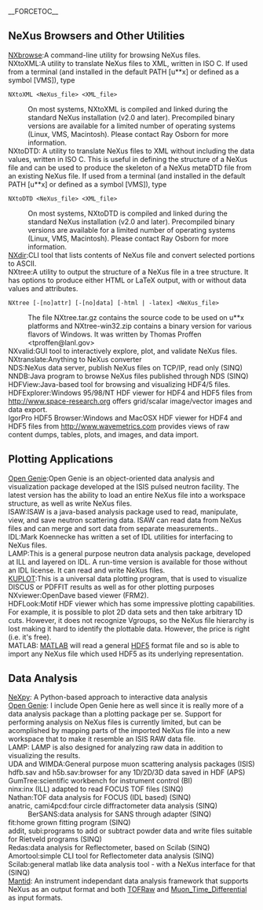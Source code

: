 __FORCETOC__
==NeXus Browsers and Other Utilities==
;[[NXbrowse]]:A command-line utility for browsing NeXus files.
;NXtoXML:A utility to translate NeXus files to XML, written in ISO C. If used from a terminal (and installed in the default PATH [u**x] or defined as a symbol [VMS]), type
<pre>
NXtoXML <NeXus_file> <XML_file>
</pre>
:On most systems, NXtoXML is compiled and linked during the standard NeXus installation (v2.0 and later). Precompiled binary versions are available for a limited number of operating systems (Linux, VMS, Macintosh). Please contact Ray Osborn for more information.
;NXtoDTD: A utility to translate NeXus files to XML without including the data values, written in ISO C. This is useful in defining the structure of a NeXus file and can be used to produce the skeleton of a NeXus metaDTD file from an existing NeXus file. If used from a terminal (and installed in the default PATH [u**x] or defined as a symbol [VMS]), type
<pre>
NXtoDTD <NeXus_file> <XML_file>
</pre>
:On most systems, NXtoDTD is compiled and linked during the standard NeXus installation (v2.0 and later). Precompiled binary versions are available for a limited number of operating systems (Linux, VMS, Macintosh). Please contact Ray Osborn for more information.
;[[NXdir]]:CLI tool that lists contents of NeXus file and convert selected portions to ASCII.
;NXtree:A utility to output the structure of a NeXus file in a tree structure. It has options to produce either HTML or LaTeX output, with or without data values and attributes.
<pre>
NXtree [-[no]attr] [-[no]data] [-html | -latex] <NeXus_file>
</pre>
:The file NXtree.tar.gz contains the source code to be used on u**x platforms and NXtree-win32.zip contains a binary version for various flavors of Windows. It was written by Thomas Proffen <tproffen@lanl.gov>
;NXvalid:GUI tool to interactively explore, plot, and validate NeXus files.
;NXtranslate:Anything to NeXus converter
;NDS:NeXus data server, publish NeXus files on TCP/IP, read only (SINQ)
;NNDB:Java program to browse NeXus files published through NDS (SINQ)
;HDFView:Java-based tool for browsing and visualizing HDF4/5 files.
;HDFExplorer:Windows 95/98/NT HDF viewer for HDF4 and HDF5 files from http://www.space-research.org offers grid/scalar image/vector images and data export.
;IgorPro HDF5 Browser:Windows and MacOSX HDF viewer for HDF4 and HDF5 files from http://www.wavemetrics.com provides views of raw content dumps, tables, plots, and images, and data import.

==Plotting Applications==
;[http://www.opengenie.org/ Open Genie]:Open Genie is an object-oriented data analysis and visualization package developed at the ISIS pulsed neutron facility. The latest version has the ability to load an entire NeXus file into a workspace structure, as well as write NeXus files.
;ISAW:ISAW is a java-based analysis package used to read, manipulate, view, and save neutron scattering data. ISAW can read data from NeXus files and can merge and sort data from separate measurements..
;IDL:Mark Koennecke has written a set of IDL utilities for interfacing to NeXus files.
;LAMP:This is a general purpose neutron data analysis package, developed at ILL and layered on IDL. A run-time version is available for those without an IDL license. It can read and write NeXus files.
;[http://discus.sourceforge.net KUPLOT]:This is a universal data plotting program, that is used to visualize DISCUS or PDFFIT results as well as for other plotting purposes
;NXviewer:OpenDave based viewer (FRM2).
;HDFLook:Motif HDF viewer which has some impressive plotting capabilities. For example, it is possible to plot 2D data sets and then take arbitrary 1D cuts. However, it does not recognize Vgroups, so the NeXus file hierarchy is lost making it hard to identify the plottable data. However, the price is right (i.e. it's free).
;MATLAB: [http://www.mathworks.com/products/matlab/ MATLAB] will read a general [http://www.hdfgroup.org/HDF5/ HDF5] format file and so is able to import any NeXus file which used HDF5 as its underlying representation.   

==Data Analysis==
;[[NeXpy]]: A Python-based approach to interactive data analysis
;[http://www.opengenie.org/ Open Genie]: I include Open Genie here as well since it is really more of a data analysis package than a plotting package per se. Support for performing analysis on NeXus files is currently limited, but can be acomplished by mapping parts of the imported NeXus file into a new workspace that to make it resemble an ISIS RAW data file.    
;LAMP: LAMP is also designed for analyzing raw data in addition to visualizing the results.
;UDA and WIMDA:General purpose muon scattering analysis packages (ISIS)
;hdfb.sav and h5b.sav:browser for any 1D/2D/3D data saved in HDF (APS)
;GumTree:scientific workbench for instrument control (BI)
;ninx:inx (ILL) adapted to read FOCUS TOF files (SINQ)
;Nathan:TOF data analysis for FOCUS (IDL based) (SINQ)
;anatric, cami4pcd:four circle diffractometer data analysis (SINQ)
:BerSANS:data analysis for SANS through adapter (SINQ)
;fit:home grown fitting program (SINQ)
;addit, subi:programs to add or subtract powder data and write files suitable for Rietveld programs (SINQ)
;Redas:data analysis for Reflectometer, based on Scilab (SINQ)
;Amortool:simple CLI tool for Reflectometer data analysis (SINQ)
;Scilab:general matlab like data analysis tool - with a NeXus interface for that (SINQ)
;[http://www.mantidproject.org/ Mantid]: An instrument independant data analysis framework that supports NeXus as an output format and both [[TOFRaw]] and [[Muon_Time_Differential]] as input formats.